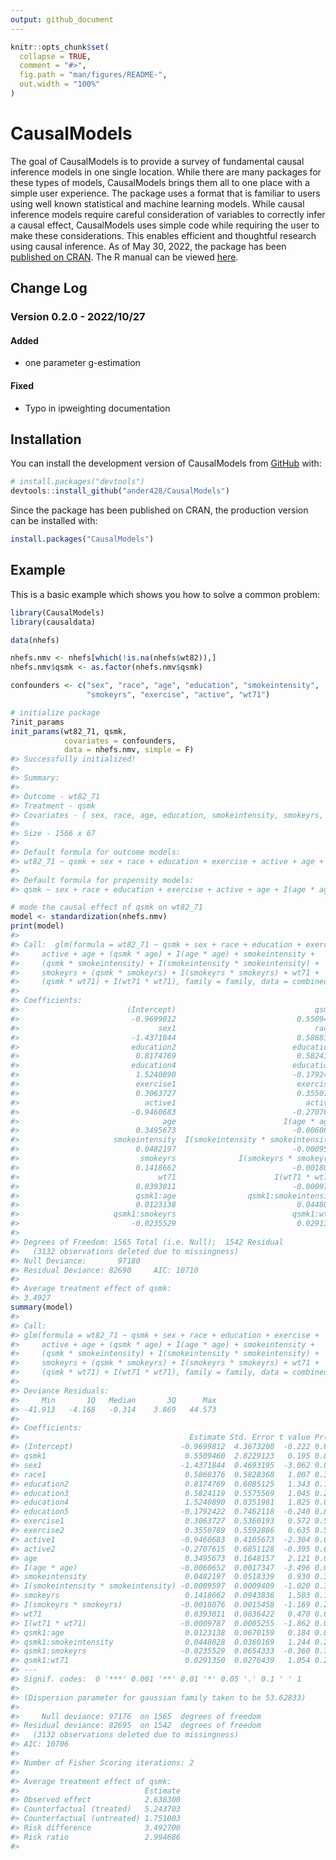 ---
output: github_document
---

```{r, include = FALSE}
knitr::opts_chunk$set(
  collapse = TRUE,
  comment = "#>",
  fig.path = "man/figures/README-",
  out.width = "100%"
)
```

# CausalModels

<!-- badges: start -->
<!-- badges: end -->

The goal of CausalModels is to provide a survey of fundamental causal
inference models in one single location. While there are many packages
for these types of models, CausalModels brings them all to one place
with a simple user experience. The package uses a format that is familiar
to users using well known statistical and machine learning models. While causal inference
models require careful consideration of variables to correctly infer a causal effect,
CausalModels uses simple code while requiring the user to make these considerations. This
enables efficient and thoughtful research using causal inference.
As of May 30, 2022, the package has been 
[published on CRAN](https://cran.r-project.org/web/packages/CausalModels/index.html).
The R manual can be viewed [here](https://cran.r-project.org/web/packages/CausalModels/CausalModels.pdf).

## Change Log

### Version 0.2.0 - 2022/10/27

#### Added

- one parameter g-estimation

#### Fixed

- Typo in ipweighting documentation


## Installation

You can install the development version of CausalModels from
[GitHub](https://github.com/) with:

``` r
# install.packages("devtools")
devtools::install_github("ander428/CausalModels")
```

Since the package has been published on CRAN, the production version can be installed with:

``` r
install.packages("CausalModels")
```

## Example

This is a basic example which shows you how to solve a common problem:

``` r
library(CausalModels)
library(causaldata)

data(nhefs)

nhefs.nmv <- nhefs[which(!is.na(nhefs$wt82)),]
nhefs.nmv$qsmk <- as.factor(nhefs.nmv$qsmk)

confounders <- c("sex", "race", "age", "education", "smokeintensity",
                 "smokeyrs", "exercise", "active", "wt71")

# initialize package
?init_params
init_params(wt82_71, qsmk,
            covariates = confounders,
            data = nhefs.nmv, simple = F)
#> Successfully initialized!
#> 
#> Summary:
#> 
#> Outcome - wt82_71 
#> Treatment - qsmk 
#> Covariates - [ sex, race, age, education, smokeintensity, smokeyrs, exercise, active, wt71 ] 
#> 
#> Size - 1566 x 67 
#> 
#> Default formula for outcome models: 
#> wt82_71 ~ qsmk + sex + race + education + exercise + active + age + (qsmk * age) + I(age * age) + smokeintensity + (qsmk * smokeintensity) + I(smokeintensity * smokeintensity) + smokeyrs + (qsmk * smokeyrs) + I(smokeyrs * smokeyrs) + wt71 + (qsmk * wt71) + I(wt71 * wt71) 
#> 
#> Default formula for propensity models: 
#> qsmk ~ sex + race + education + exercise + active + age + I(age * age) + smokeintensity + I(smokeintensity * smokeintensity) + smokeyrs + I(smokeyrs * smokeyrs) + wt71 + I(wt71 * wt71) 

# mode the causal effect of qsmk on wt82_71
model <- standardization(nhefs.nmv)
print(model)
#> 
#> Call:  glm(formula = wt82_71 ~ qsmk + sex + race + education + exercise + 
#>     active + age + (qsmk * age) + I(age * age) + smokeintensity + 
#>     (qsmk * smokeintensity) + I(smokeintensity * smokeintensity) + 
#>     smokeyrs + (qsmk * smokeyrs) + I(smokeyrs * smokeyrs) + wt71 + 
#>     (qsmk * wt71) + I(wt71 * wt71), family = family, data = combined_data)
#> 
#> Coefficients:
#>                        (Intercept)                               qsmk1  
#>                         -0.9699812                           0.5509460  
#>                               sex1                               race1  
#>                         -1.4371844                           0.5868376  
#>                         education2                          education3  
#>                          0.8174769                           0.5824119  
#>                         education4                          education5  
#>                          1.5240890                          -0.1792422  
#>                          exercise1                           exercise2  
#>                          0.3063727                           0.3550789  
#>                            active1                             active2  
#>                         -0.9460683                          -0.2707615  
#>                                age                        I(age * age)  
#>                          0.3495673                          -0.0060652  
#>                     smokeintensity  I(smokeintensity * smokeintensity)  
#>                          0.0482197                          -0.0009597  
#>                           smokeyrs              I(smokeyrs * smokeyrs)  
#>                          0.1418662                          -0.0018076  
#>                               wt71                      I(wt71 * wt71)  
#>                          0.0393011                          -0.0009787  
#>                          qsmk1:age                qsmk1:smokeintensity  
#>                          0.0123138                           0.0448028  
#>                     qsmk1:smokeyrs                          qsmk1:wt71  
#>                         -0.0235529                           0.0291350  
#> 
#> Degrees of Freedom: 1565 Total (i.e. Null);  1542 Residual
#>   (3132 observations deleted due to missingness)
#> Null Deviance:       97180 
#> Residual Deviance: 82690     AIC: 10710
#> 
#> Average treatment effect of qsmk:
#> 3.4927 
summary(model)
#> 
#> Call:
#> glm(formula = wt82_71 ~ qsmk + sex + race + education + exercise + 
#>     active + age + (qsmk * age) + I(age * age) + smokeintensity + 
#>     (qsmk * smokeintensity) + I(smokeintensity * smokeintensity) + 
#>     smokeyrs + (qsmk * smokeyrs) + I(smokeyrs * smokeyrs) + wt71 + 
#>     (qsmk * wt71) + I(wt71 * wt71), family = family, data = combined_data)
#> 
#> Deviance Residuals: 
#>     Min       1Q   Median       3Q      Max  
#> -41.913   -4.168   -0.314    3.869   44.573  
#> 
#> Coefficients:
#>                                      Estimate Std. Error t value Pr(>|t|)    
#> (Intercept)                        -0.9699812  4.3673208  -0.222 0.824266    
#> qsmk1                               0.5509460  2.8229123   0.195 0.845286    
#> sex1                               -1.4371844  0.4693195  -3.062 0.002235 ** 
#> race1                               0.5868376  0.5828368   1.007 0.314158    
#> education2                          0.8174769  0.6085125   1.343 0.179339    
#> education3                          0.5824119  0.5575569   1.045 0.296382    
#> education4                          1.5240890  0.8351981   1.825 0.068221 .  
#> education5                         -0.1792422  0.7462118  -0.240 0.810205    
#> exercise1                           0.3063727  0.5360193   0.572 0.567697    
#> exercise2                           0.3550789  0.5592886   0.635 0.525603    
#> active1                            -0.9460683  0.4105673  -2.304 0.021338 *  
#> active2                            -0.2707615  0.6851128  -0.395 0.692745    
#> age                                 0.3495673  0.1648157   2.121 0.034084 *  
#> I(age * age)                       -0.0060652  0.0017347  -3.496 0.000485 ***
#> smokeintensity                      0.0482197  0.0518339   0.930 0.352375    
#> I(smokeintensity * smokeintensity) -0.0009597  0.0009409  -1.020 0.307878    
#> smokeyrs                            0.1418662  0.0943836   1.503 0.133023    
#> I(smokeyrs * smokeyrs)             -0.0018076  0.0015458  -1.169 0.242437    
#> wt71                                0.0393011  0.0836422   0.470 0.638514    
#> I(wt71 * wt71)                     -0.0009787  0.0005255  -1.862 0.062751 .  
#> qsmk1:age                           0.0123138  0.0670159   0.184 0.854238    
#> qsmk1:smokeintensity                0.0448028  0.0360169   1.244 0.213712    
#> qsmk1:smokeyrs                     -0.0235529  0.0654333  -0.360 0.718931    
#> qsmk1:wt71                          0.0291350  0.0276439   1.054 0.292075    
#> ---
#> Signif. codes:  0 '***' 0.001 '**' 0.01 '*' 0.05 '.' 0.1 ' ' 1
#> 
#> (Dispersion parameter for gaussian family taken to be 53.62833)
#> 
#>     Null deviance: 97176  on 1565  degrees of freedom
#> Residual deviance: 82695  on 1542  degrees of freedom
#>   (3132 observations deleted due to missingness)
#> AIC: 10706
#> 
#> Number of Fisher Scoring iterations: 2
#> 
#> Average treatment effect of qsmk:
#>                            Estimate
#> Observed effect            2.638300
#> Counterfactual (treated)   5.243703
#> Counterfactual (untreated) 1.751003
#> Risk difference            3.492700
#> Risk ratio                 2.994686
#> 
```
